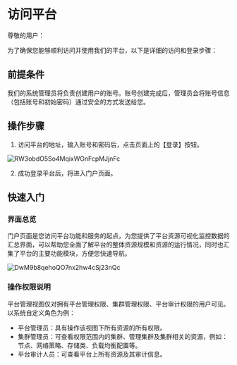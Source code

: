 # **访问平台**

尊敬的用户：

为了确保您能够顺利访问并使用我们的平台，以下是详细的访问和登录步骤：

## **前提条件**

我们的系统管理员将负责创建用户的账号。账号创建完成后，管理员会将账号信息（包括账号和初始密码）通过安全的方式发送给您。

## **操作步骤**

1. 访问平台的地址，输入账号和密码后，点击页面上的【登录】按钮。

![RW3obdO5So4MqixWGnFcpMJjnFc](/static/RW3obdO5So4MqixWGnFcpMJjnFc.png)

2. 成功登录平台后，将进入门户页面。

## **快速入门**

### **界面总览**

门户页面是您访问平台功能和服务的起点，为您提供了平台资源可视化监控数据的汇总界面，可以帮助您全面了解平台的整体资源规模和资源的运行情况，同时也汇集了平台的主要功能模块，方便您快速导航。

![DwM9b8qehoQO7nx2hw4cSj23nQc](/static/DwM9b8qehoQO7nx2hw4cSj23nQc.png)


<QuicklyStart />

### **操作权限说明**

平台管理视图仅对拥有平台管理权限、集群管理权限、平台审计权限的用户可见。以系统自定义角色为例：

- 平台管理员：具有操作该视图下所有资源的所有权限。
- 集群管理员：可查看权限范围内的集群、管理集群及集群相关的资源，例如：节点、网络策略、存储类、负载均衡配置等。
- 平台审计人员：可查看平台上所有资源及其审计信息。